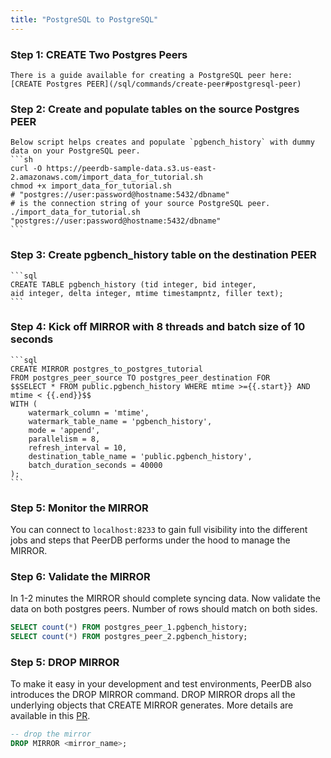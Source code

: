 ```yaml
---
title: "PostgreSQL to PostgreSQL"
---
```


### Step 1: CREATE Two Postgres Peers
    There is a guide available for creating a PostgreSQL peer here: [CREATE Postgres PEER](/sql/commands/create-peer#postgresql-peer)

### Step 2: Create and populate tables on the source Postgres PEER
    Below script helps creates and populate `pgbench_history` with dummy data on your PostgreSQL peer.
    ```sh
    curl -O https://peerdb-sample-data.s3.us-east-2.amazonaws.com/import_data_for_tutorial.sh
    chmod +x import_data_for_tutorial.sh
    # "postgres://user:password@hostname:5432/dbname" 
    # is the connection string of your source PostgreSQL peer.
    ./import_data_for_tutorial.sh "postgres://user:password@hostname:5432/dbname"
    ```

### Step 3: Create pgbench_history table on the destination PEER
    ```sql
    CREATE TABLE pgbench_history (tid integer, bid integer, 
    aid integer, delta integer, mtime timestampntz, filler text);
    ```

### Step 4: Kick off MIRROR with 8 threads and batch size of 10 seconds
    
    ```sql
    CREATE MIRROR postgres_to_postgres_tutorial
    FROM postgres_peer_source TO postgres_peer_destination FOR
    $$SELECT * FROM public.pgbench_history WHERE mtime >={{.start}} AND mtime < {{.end}}$$
    WITH (
    	watermark_column = 'mtime',
    	watermark_table_name = 'pgbench_history',
    	mode = 'append',
    	parallelism = 8,
    	refresh_interval = 10,
    	destination_table_name = 'public.pgbench_history',
        batch_duration_seconds = 40000
    );
    ```
    
### Step 5: Monitor the MIRROR
You can connect to `localhost:8233` to gain full visibility into the different jobs and steps that PeerDB performs under the hood to manage the MIRROR.
### Step 6: Validate the MIRROR
In 1-2 minutes the MIRROR should complete syncing data. Now validate the data on both postgres peers. Number of rows should match on both sides.
```sql
SELECT count(*) FROM postgres_peer_1.pgbench_history;
SELECT count(*) FROM postgres_peer_2.pgbench_history;
```

### Step 5: DROP MIRROR

To make it easy in your development and test environments, PeerDB also introduces the DROP MIRROR command. DROP MIRROR drops all the underlying objects that CREATE MIRROR generates. More details are available in this [PR](https://github.com/PeerDB-io/peerdb/pull/93).

```sql
-- drop the mirror
DROP MIRROR <mirror_name>;
```
